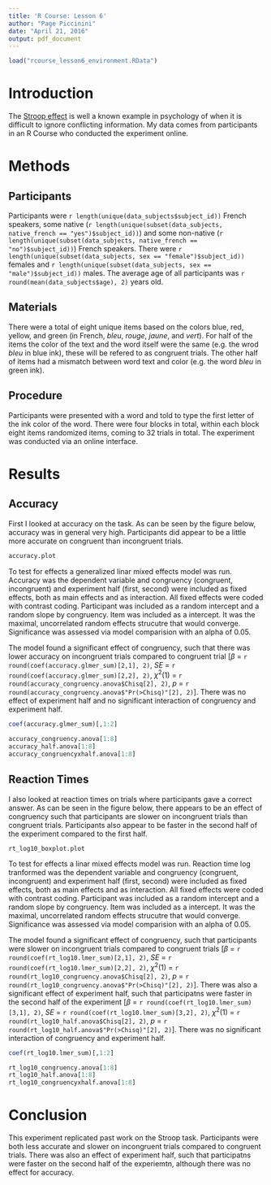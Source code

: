 ```yaml
---
title: 'R Course: Lesson 6'
author: "Page Piccinini"
date: "April 21, 2016"
output: pdf_document
---
```

```r
load("rcourse_lesson6_environment.RData")
```

# Introduction

The [Stroop effect](https://en.wikipedia.org/wiki/Stroop_effect) is well a known example in psychology of when it is difficult to ignore conflicting information. My data comes from participants in an R Course who conducted the experiment online.


# Methods

## Participants

Participants were `r length(unique(data_subjects$subject_id))` French speakers, some native (`r length(unique(subset(data_subjects, native_french == "yes")$subject_id))`) and some non-native (`r length(unique(subset(data_subjects, native_french == "no")$subject_id))`) French speakers. There were `r length(unique(subset(data_subjects, sex == "female")$subject_id))` females and `r length(unique(subset(data_subjects, sex == "male")$subject_id))` males. The average age of all participants was `r round(mean(data_subjects$age), 2)` years old.

## Materials

There were a total of eight unique items based on the colors blue, red, yellow, and green (in French, *bleu*, *rouge*, *jaune*, and *vert*). For half of the items the color of the text and the word itself were the same (e.g. the wrod *bleu* in blue ink), these will be refered to as congruent trials. The other half of items had a mismatch between word text and color (e.g. the word *bleu* in green ink).

## Procedure

Participants were presented with a word and told to type the first letter of the ink color of the word. There were four blocks in total, within each block eight items randomized items, coming to 32 trials in total. The experiment was conducted via an online interface.


# Results

## Accuracy

First I looked at accuracy on the task. As can be seen by the figure below, accuracy was in general very high. Participants did appear to be a little more accurate on congruent than incongruent trials.

```r
accuracy.plot
```

To test for effects a generalized linar mixed effects model was run. Accuracy was the dependent variable and congruency (congruent, incongruent) and experiment half (first, second) were included as fixed effects, both as main effects and as interaction. All fixed effects were coded with contrast coding. Participant was included as a random intercept and a random slope by congruency. Item was included as a intercept. It was the maximal, uncorrelated random effects strucutre that would converge. Significance was assessed via model comparision with an alpha of 0.05.

The model found a significant effect of congruency, such that there was lower accuracy on incongruent trials compared to congruent trial [$\beta$ = `r round(coef(accuracy.glmer_sum)[2,1], 2)`, *SE* = `r round(coef(accuracy.glmer_sum)[2,2], 2)`, $\chi^2$(1) = `r round(accuracy_congruency.anova$Chisq[2], 2)`, *p*  = `r round(accuracy_congruency.anova$"Pr(>Chisq)"[2], 2)`]. There was no effect of experiment half and no significant interaction of congruency and experiment half.

```r
coef(accuracy.glmer_sum)[,1:2]

accuracy_congruency.anova[1:8]
accuracy_half.anova[1:8]
accuracy_congruencyxhalf.anova[1:8]
```

## Reaction Times

I also looked at reaction times on trials where participants gave a correct answer. As can be seen in the figure below, there appears to be an effect of congruency such that participants are slower on incongruent trials than congruent trials. Participants also appear to be faster in the second half of the experiment compared to the first half.

```r
rt_log10_boxplot.plot
```

To test for effects a linar mixed effects model was run. Reaction time log tranformed was the dependent variable and congruency (congruent, incongruent) and experiment half (first, second) were included as fixed effects, both as main effects and as interaction. All fixed effects were coded with contrast coding. Participant was included as a random intercept and a random slope by congruency. Item was included as a intercept. It was the maximal, uncorrelated random effects strucutre that would converge. Significance was assessed via model comparision with an alpha of 0.05.

The model found a significant effect of congruency, such that participants were slower on incongruent trials compared to congruent trials [$\beta$ = `r round(coef(rt_log10.lmer_sum)[2,1], 2)`, *SE* = `r round(coef(rt_log10.lmer_sum)[2,2], 2)`, $\chi^2$(1) = `r round(rt_log10_congruency.anova$Chisq[2], 2)`, *p*  = `r round(rt_log10_congruency.anova$"Pr(>Chisq)"[2], 2)`]. There was also a significant effect of experiment half, such that participatns were faster in the second half of the experiment [$\beta$ = `r round(coef(rt_log10.lmer_sum)[3,1], 2)`, *SE* = `r round(coef(rt_log10.lmer_sum)[3,2], 2)`, $\chi^2$(1) = `r round(rt_log10_half.anova$Chisq[2], 2)`, *p*  = `r round(rt_log10_half.anova$"Pr(>Chisq)"[2], 2)`]. There was no significant interaction of congruency and experiment half.

```r
coef(rt_log10.lmer_sum)[,1:2]

rt_log10_congruency.anova[1:8]
rt_log10_half.anova[1:8]
rt_log10_congruencyxhalf.anova[1:8]
```

# Conclusion

This experiment replicated past work on the Stroop task. Participants were both less accurate and slower on incongruent trials compared to congruent trials. There was also an effect of experiment half, such that participatns were faster on the second half of the experiemtn, although there was no effect for accuracy.

